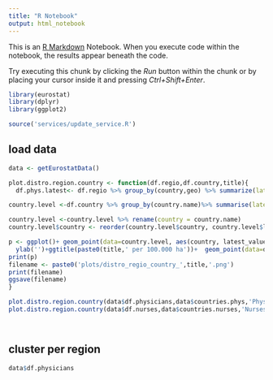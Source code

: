 ```yaml
---
title: "R Notebook"
output: html_notebook
---
```


This is an [R Markdown](http://rmarkdown.rstudio.com) Notebook. When you execute code within the notebook, the results appear beneath the code. 

Try executing this chunk by clicking the *Run* button within the chunk or by placing your cursor inside it and pressing *Ctrl+Shift+Enter*. 

```r
library(eurostat)
library(dplyr)
library(ggplot2)

source('services/update_service.R')
```
## load data
```r

data <- getEurostatData()


```
```r

plot.distro.region.country <- function(df.regio,df.country,title){
  df.phys.latest<- df.regio %>% group_by(country,geo) %>% summarize(latest_year=max(year), latest_value=values[which.max(year)]) %>% ungroup()

country.level <-df.country %>% group_by(country.name)%>% summarise(latest_year=max(year), latest_value=values[which.max(year)]) %>% ungroup()

country.level <-country.level %>% rename(country = country.name)
country.level$country <- reorder(country.level$country, country.level$latest_value)

p <- ggplot()+ geom_point(data=country.level, aes(country, latest_value),size=3) +
  ylab('')+ggtitle(paste0(title,' per 100.000 ha'))+  geom_point(data=df.phys.latest,aes(x=country,y=latest_value),shape=21)+xlab('')+coord_flip()+ggthemes::theme_fivethirtyeight()+ylim(0,2000)
print(p)
filename <- paste0('plots/distro_regio_country_',title,'.png')
print(filename)
ggsave(filename)
}

plot.distro.region.country(data$df.physicians,data$countries.phys,'Physicians')
plot.distro.region.country(data$df.nurses,data$countries.nurses,'Nurses & Midwives')

                                                                          
```  
## cluster per region
```r
data$df.physicians


```

